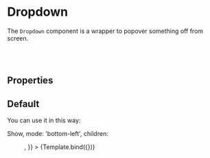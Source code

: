 <!--- Dropdown.stories.mdx --->




<Meta
  title="Components/Elements/Dropdown"
  component={Dropdown}
/>


# Dropdown

<Source language="jsx" code="import { Dropdown } from 'bycoders-ui-react'" />

The `Dropdown` component is a wrapper to popover something off from screen.

<br></br>

## Properties

<ArgsTable of={Dropdown} />

## Default

You can use it in this way:

<Preview>
  <Story
    name="Default"
    args={{
      trigger: <Button>Show</Button>,
      mode: 'bottom-left',
      children: <Menu items={[{ value: 'option 1', name: 'option-1' }]} />,
    }}
  >
    {Template.bind({})}
  </Story>
</Preview>
